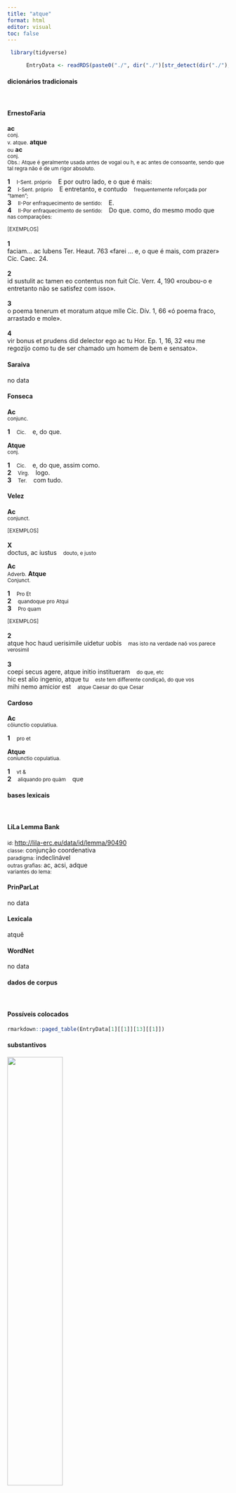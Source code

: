 ```yaml
---
title: "atque"
format: html
editor: visual
toc: false
---
```



```r
 library(tidyverse) 

      EntryData <- readRDS(paste0("./", dir("./")[str_detect(dir("./"), "_xx97-116-113-117-101xx_.rds")]))

```


#### dicionários tradicionais

&emsp;




::: panel-tabset

#### ErnestoFaria

<b>ac</b> <br> <small>conj.</small> <br> <small>v. atque.</small> 
 <b>atque</b> <br> <small>ou</small> <b>ac</b> <br> <small>conj.</small> <br> <small>Obs.: Atque é geralmente usada antes de vogal ou h, e ac antes de consoante, sendo que tal regra não é de um rigor absoluto.</small>   <p> <b>1</b> &ensp; <small>I-Sent. próprio</small> &ensp; E por outro lado, e o que é mais: &ensp; <small></small> <br> <b>2</b> &ensp; <small>I-Sent. próprio</small> &ensp; E entretanto, e contudo &ensp; <small>frequentemente reforçada por “tamen”;</small> <br> <b>3</b> &ensp; <small>II-Por enfraquecimento de sentido:</small> &ensp; E. &ensp; <small></small> <br> <b>4</b> &ensp; <small>II-Por enfraquecimento de sentido:</small> &ensp; Do que. como, do mesmo modo que &ensp; <small>nas comparações:</small> </p>   <p><small>[EXEMPLOS]</small><br> <br><b>1</b><br>faciam... ac lubens Ter. Heaut. 763 «farei ... e, o que é mais, com prazer» Cíc. Caec. 24. <br> <br><b>2</b><br>id sustulit ac tamen eo contentus non fuit Cíc. Verr. 4, 190 «roubou-o e entretanto não se satisfez com isso». <br> <br><b>3</b><br>o poema tenerum et moratum atque mlle Cíc. Dív. 1, 66 «ó poema fraco, arrastado e mole». <br> <br><b>4</b><br>vir bonus et prudens did delector ego ac tu Hor. Ep. 1, 16, 32 «eu me regozijo como tu de ser chamado um homem de bem e sensato». </p>




#### Saraiva

no data




#### Fonseca

<b>Ac</b> <br> <small>conjunc.</small>   <p> <b>1</b> &ensp; <small>Cic.</small> &ensp; e, do que. </p> 
 <b>Atque</b> <br> <small>conj.</small>   <p> <b>1</b> &ensp; <small>Cic.</small> &ensp; e, do que, assim como. <br> <b>2</b> &ensp; <small>Virg.</small> &ensp; logo. <br> <b>3</b> &ensp; <small>Ter.</small> &ensp; com tudo. </p>




#### Velez

<b>Ac</b> <br> <small>conjunct.</small>   <p><small>[EXEMPLOS]</small><br> <br><b>X</b><br>doctus, ac iustus &ensp; <small>douto, e justo</small> </p> 
 <b>Ac</b> <br> <small>Adverb.</small> 
 <b>Atque</b> <br> <small>Conjunct.</small>   <p> <b>1</b> &ensp; <small>Pro Et</small> <br> <b>2</b> &ensp; <small>quandoque pro Atqui</small> <br> <b>3</b> &ensp; <small>Pro quam</small> </p>   <p><small>[EXEMPLOS]</small><br> <br><b>2</b><br>atque hoc haud uerisimile uidetur uobis &ensp; <small>mas isto na verdade naõ vos parece verosimil</small> <br> <br><b>3</b><br>coepi secus agere, atque initio institueram &ensp; <small>do que, etc</small> <br> hic est alio ingenio, atque tu &ensp; <small>este tem differente condiçaõ, do que vos</small> <br> mihi nemo amicior est &ensp; <small>atque Caesar do que Cesar</small> </p>




#### Cardoso

<b>Ac</b> <br> <small>cõiunctio copulatiua.</small>   <p> <b>1</b> &ensp; <small>pro et</small> </p> 
 <b>Atque</b> <br> <small>coniunctio copulatiua.</small>   <p> <b>1</b> &ensp; <small>vt &</small> <br> <b>2</b> &ensp; <small>aliquando pro quàm</small> &ensp; que </p>


:::



#### bases lexicais

&emsp;






::: panel-tabset

#### LiLa Lemma Bank

<small> id: </small> <a href=' http://lila-erc.eu/data/id/lemma/90490 ' target="_blank"> http://lila-erc.eu/data/id/lemma/90490 </a> <br>
<small> classe: </small> conjunção coordenativa    <br>
<small> paradigma: </small> indeclinável <br>
<small> outras grafias: </small> ac, acsi, adque <br>
<small> variantes do lema: </small>  <br>





#### PrinParLat

no data




#### Lexicala

atquĕ




#### WordNet

no data


:::



#### dados de corpus

&emsp;




::: panel-tabset

#### Possíveis colocados

```r

rmarkdown::paged_table(EntryData[1][[1]][13][[1]])

```


#### substantivos

![](./Media/wordcloud__xx97-116-113-117-101xx__BY_collocate_scoreSUBST.webp){width=50% fig-alt='This chart plots collocate by scoreSUBST, for the headword atque here are all the values plotted: collocate: hic; scoreSUBST: 0. collocate: etiam; scoreSUBST: 0. collocate: ita; scoreSUBST: 0. collocate: bonus; scoreSUBST: 0. collocate: animus; scoreSUBST: 2. collocate: homo; scoreSUBST: 2. collocate: fortis; scoreSUBST: 0. collocate: imperium; scoreSUBST: 2. collocate: simul; scoreSUBST: 0. collocate: alius; scoreSUBST: 0. collocate: amicus; scoreSUBST: 2. collocate: idem; scoreSUBST: 0. collocate: urbs; scoreSUBST: 2. collocate: uirtus; scoreSUBST: 2. collocate: honestus; scoreSUBST: 0. collocate: socius; scoreSUBST: 2. collocate: studium; scoreSUBST: 2. collocate: utinam; scoreSUBST: 0. collocate: templum; scoreSUBST: 2. collocate: liberi; scoreSUBST: 2. collocate: usus; scoreSUBST: 2. collocate: hinc; scoreSUBST: 0. collocate: perditus; scoreSUBST: 0. collocate: integer; scoreSUBST: 0. collocate: incredibilis; scoreSUBST: 0. collocate: ibi; scoreSUBST: 0. collocate: fortuna; scoreSUBST: 1. collocate: sceleratus; scoreSUBST: 0. collocate: ornatus; scoreSUBST: 0. collocate: inopia; scoreSUBST: 2. collocate: barbarus2; scoreSUBST: 0. collocate: sapiens2; scoreSUBST: 0. collocate: diuinus; scoreSUBST: 0. collocate: agrestis; scoreSUBST: 0. collocate: flagitium; scoreSUBST: 2. collocate: furiosus; scoreSUBST: 0. collocate: miseria; scoreSUBST: 2. collocate: amans2; scoreSUBST: 0. collocate: auaritia; scoreSUBST: 2. collocate: delicatus; scoreSUBST: 0. collocate: debilito; scoreSUBST: 0. collocate: mansuetudo; scoreSUBST: 2. collocate: secus; scoreSUBST: 0. collocate: superbia; scoreSUBST: 2. collocate: maritimus; scoreSUBST: 0. collocate: illustris; scoreSUBST: 0. collocate: pecus; scoreSUBST: 2. collocate: obsecro; scoreSUBST: 0. collocate: repentinus; scoreSUBST: 0. collocate: amens; scoreSUBST: 0. collocate: sollicitus; scoreSUBST: 0. collocate: tumultus; scoreSUBST: 2. collocate: luxuria; scoreSUBST: 2. collocate: adeo; scoreSUBST: 0. collocate: horreo; scoreSUBST: 0. collocate: furo; scoreSUBST: 0. collocate: imperitus; scoreSUBST: 0'}




#### adjetivos

![](./Media/wordcloud__xx97-116-113-117-101xx__BY_collocate_scoreADJ.webp){width=50% fig-alt='This chart plots collocate by scoreADJ, for the headword atque here are all the values plotted: collocate: hic; scoreADJ: 0. collocate: etiam; scoreADJ: 0. collocate: ita; scoreADJ: 0. collocate: bonus; scoreADJ: 2. collocate: animus; scoreADJ: 0. collocate: homo; scoreADJ: 0. collocate: fortis; scoreADJ: 2. collocate: imperium; scoreADJ: 0. collocate: simul; scoreADJ: 0. collocate: alius; scoreADJ: 0. collocate: amicus; scoreADJ: 0. collocate: idem; scoreADJ: 0. collocate: urbs; scoreADJ: 0. collocate: uirtus; scoreADJ: 0. collocate: honestus; scoreADJ: 2. collocate: socius; scoreADJ: 0. collocate: studium; scoreADJ: 0. collocate: utinam; scoreADJ: 0. collocate: templum; scoreADJ: 0. collocate: liberi; scoreADJ: 0. collocate: usus; scoreADJ: 0. collocate: hinc; scoreADJ: 0. collocate: perditus; scoreADJ: 2. collocate: integer; scoreADJ: 2. collocate: incredibilis; scoreADJ: 2. collocate: ibi; scoreADJ: 0. collocate: fortuna; scoreADJ: 0. collocate: sceleratus; scoreADJ: 2. collocate: ornatus; scoreADJ: 2. collocate: inopia; scoreADJ: 0. collocate: barbarus2; scoreADJ: 2. collocate: sapiens2; scoreADJ: 2. collocate: diuinus; scoreADJ: 2. collocate: agrestis; scoreADJ: 2. collocate: flagitium; scoreADJ: 0. collocate: furiosus; scoreADJ: 2. collocate: miseria; scoreADJ: 0. collocate: amans2; scoreADJ: 2. collocate: auaritia; scoreADJ: 0. collocate: delicatus; scoreADJ: 2. collocate: debilito; scoreADJ: 0. collocate: mansuetudo; scoreADJ: 0. collocate: secus; scoreADJ: 0. collocate: superbia; scoreADJ: 0. collocate: maritimus; scoreADJ: 2. collocate: illustris; scoreADJ: 2. collocate: pecus; scoreADJ: 0. collocate: obsecro; scoreADJ: 0. collocate: repentinus; scoreADJ: 2. collocate: amens; scoreADJ: 2. collocate: sollicitus; scoreADJ: 2. collocate: tumultus; scoreADJ: 0. collocate: luxuria; scoreADJ: 0. collocate: adeo; scoreADJ: 0. collocate: horreo; scoreADJ: 0. collocate: furo; scoreADJ: 0. collocate: imperitus; scoreADJ: 2'}




#### verbos

![](./Media/wordcloud__xx97-116-113-117-101xx__BY_collocate_scoreVERBO.webp){width=50% fig-alt='This chart plots collocate by scoreVERBO, for the headword atque here are all the values plotted: collocate: hic; scoreVERBO: 0. collocate: etiam; scoreVERBO: 0. collocate: ita; scoreVERBO: 0. collocate: bonus; scoreVERBO: 0. collocate: animus; scoreVERBO: 0. collocate: homo; scoreVERBO: 0. collocate: fortis; scoreVERBO: 0. collocate: imperium; scoreVERBO: 0. collocate: simul; scoreVERBO: 0. collocate: alius; scoreVERBO: 0. collocate: amicus; scoreVERBO: 0. collocate: idem; scoreVERBO: 0. collocate: urbs; scoreVERBO: 0. collocate: uirtus; scoreVERBO: 0. collocate: honestus; scoreVERBO: 0. collocate: socius; scoreVERBO: 0. collocate: studium; scoreVERBO: 0. collocate: utinam; scoreVERBO: 0. collocate: templum; scoreVERBO: 0. collocate: liberi; scoreVERBO: 0. collocate: usus; scoreVERBO: 0. collocate: hinc; scoreVERBO: 0. collocate: perditus; scoreVERBO: 0. collocate: integer; scoreVERBO: 0. collocate: incredibilis; scoreVERBO: 0. collocate: ibi; scoreVERBO: 0. collocate: fortuna; scoreVERBO: 0. collocate: sceleratus; scoreVERBO: 0. collocate: ornatus; scoreVERBO: 0. collocate: inopia; scoreVERBO: 0. collocate: barbarus2; scoreVERBO: 0. collocate: sapiens2; scoreVERBO: 0. collocate: diuinus; scoreVERBO: 0. collocate: agrestis; scoreVERBO: 0. collocate: flagitium; scoreVERBO: 0. collocate: furiosus; scoreVERBO: 0. collocate: miseria; scoreVERBO: 0. collocate: amans2; scoreVERBO: 0. collocate: auaritia; scoreVERBO: 0. collocate: delicatus; scoreVERBO: 0. collocate: debilito; scoreVERBO: 2. collocate: mansuetudo; scoreVERBO: 0. collocate: secus; scoreVERBO: 0. collocate: superbia; scoreVERBO: 0. collocate: maritimus; scoreVERBO: 0. collocate: illustris; scoreVERBO: 0. collocate: pecus; scoreVERBO: 0. collocate: obsecro; scoreVERBO: 2. collocate: repentinus; scoreVERBO: 0. collocate: amens; scoreVERBO: 0. collocate: sollicitus; scoreVERBO: 0. collocate: tumultus; scoreVERBO: 0. collocate: luxuria; scoreVERBO: 0. collocate: adeo; scoreVERBO: 0. collocate: horreo; scoreVERBO: 2. collocate: furo; scoreVERBO: 2. collocate: imperitus; scoreVERBO: 0'}




#### advérbios

![](./Media/wordcloud__xx97-116-113-117-101xx__BY_collocate_scoreADV.webp){width=50% fig-alt='This chart plots collocate by scoreADV, for the headword atque here are all the values plotted: collocate: hic; scoreADV: 0. collocate: etiam; scoreADV: 2. collocate: ita; scoreADV: 2. collocate: bonus; scoreADV: 0. collocate: animus; scoreADV: 0. collocate: homo; scoreADV: 0. collocate: fortis; scoreADV: 0. collocate: imperium; scoreADV: 0. collocate: simul; scoreADV: 3. collocate: alius; scoreADV: 0. collocate: amicus; scoreADV: 0. collocate: idem; scoreADV: 0. collocate: urbs; scoreADV: 0. collocate: uirtus; scoreADV: 0. collocate: honestus; scoreADV: 0. collocate: socius; scoreADV: 0. collocate: studium; scoreADV: 0. collocate: utinam; scoreADV: 2. collocate: templum; scoreADV: 0. collocate: liberi; scoreADV: 0. collocate: usus; scoreADV: 0. collocate: hinc; scoreADV: 2. collocate: perditus; scoreADV: 0. collocate: integer; scoreADV: 0. collocate: incredibilis; scoreADV: 0. collocate: ibi; scoreADV: 2. collocate: fortuna; scoreADV: 0. collocate: sceleratus; scoreADV: 0. collocate: ornatus; scoreADV: 0. collocate: inopia; scoreADV: 0. collocate: barbarus2; scoreADV: 0. collocate: sapiens2; scoreADV: 0. collocate: diuinus; scoreADV: 0. collocate: agrestis; scoreADV: 0. collocate: flagitium; scoreADV: 0. collocate: furiosus; scoreADV: 0. collocate: miseria; scoreADV: 0. collocate: amans2; scoreADV: 0. collocate: auaritia; scoreADV: 0. collocate: delicatus; scoreADV: 0. collocate: debilito; scoreADV: 0. collocate: mansuetudo; scoreADV: 0. collocate: secus; scoreADV: 2. collocate: superbia; scoreADV: 0. collocate: maritimus; scoreADV: 0. collocate: illustris; scoreADV: 0. collocate: pecus; scoreADV: 0. collocate: obsecro; scoreADV: 0. collocate: repentinus; scoreADV: 0. collocate: amens; scoreADV: 0. collocate: sollicitus; scoreADV: 0. collocate: tumultus; scoreADV: 0. collocate: luxuria; scoreADV: 0. collocate: adeo; scoreADV: 2. collocate: horreo; scoreADV: 0. collocate: furo; scoreADV: 0. collocate: imperitus; scoreADV: 0'}




#### preposições e conjunções

![](./Media/wordcloud__xx97-116-113-117-101xx__BY_collocate_scoreFUNC.webp){width=50% fig-alt='This chart plots collocate by scoreFUNC, for the headword atque here are all the values plotted: collocate: hic; scoreFUNC: 0. collocate: etiam; scoreFUNC: 0. collocate: ita; scoreFUNC: 0. collocate: bonus; scoreFUNC: 0. collocate: animus; scoreFUNC: 0. collocate: homo; scoreFUNC: 0. collocate: fortis; scoreFUNC: 0. collocate: imperium; scoreFUNC: 0. collocate: simul; scoreFUNC: 0. collocate: alius; scoreFUNC: 0. collocate: amicus; scoreFUNC: 0. collocate: idem; scoreFUNC: 0. collocate: urbs; scoreFUNC: 0. collocate: uirtus; scoreFUNC: 0. collocate: honestus; scoreFUNC: 0. collocate: socius; scoreFUNC: 0. collocate: studium; scoreFUNC: 0. collocate: utinam; scoreFUNC: 0. collocate: templum; scoreFUNC: 0. collocate: liberi; scoreFUNC: 0. collocate: usus; scoreFUNC: 0. collocate: hinc; scoreFUNC: 0. collocate: perditus; scoreFUNC: 0. collocate: integer; scoreFUNC: 0. collocate: incredibilis; scoreFUNC: 0. collocate: ibi; scoreFUNC: 0. collocate: fortuna; scoreFUNC: 0. collocate: sceleratus; scoreFUNC: 0. collocate: ornatus; scoreFUNC: 0. collocate: inopia; scoreFUNC: 0. collocate: barbarus2; scoreFUNC: 0. collocate: sapiens2; scoreFUNC: 0. collocate: diuinus; scoreFUNC: 0. collocate: agrestis; scoreFUNC: 0. collocate: flagitium; scoreFUNC: 0. collocate: furiosus; scoreFUNC: 0. collocate: miseria; scoreFUNC: 0. collocate: amans2; scoreFUNC: 0. collocate: auaritia; scoreFUNC: 0. collocate: delicatus; scoreFUNC: 0. collocate: debilito; scoreFUNC: 0. collocate: mansuetudo; scoreFUNC: 0. collocate: secus; scoreFUNC: 0. collocate: superbia; scoreFUNC: 0. collocate: maritimus; scoreFUNC: 0. collocate: illustris; scoreFUNC: 0. collocate: pecus; scoreFUNC: 0. collocate: obsecro; scoreFUNC: 0. collocate: repentinus; scoreFUNC: 0. collocate: amens; scoreFUNC: 0. collocate: sollicitus; scoreFUNC: 0. collocate: tumultus; scoreFUNC: 0. collocate: luxuria; scoreFUNC: 0. collocate: adeo; scoreFUNC: 0. collocate: horreo; scoreFUNC: 0. collocate: furo; scoreFUNC: 0. collocate: imperitus; scoreFUNC: 0'}


:::



::: panel-tabset

#### ExemplosTraduzidos

<p> <b>atque</b> haec huius modi sunt <br> <small> Cic.Att.1.1.2 <br> E é deste modo que estão esses assuntos. <small> [JDD] </small> </small> </p>
; <p> ecce uir fortis <b>ac</b> strenuus <br> <small> Sen.Ep.9.19 <br> Eis aí um homem forte e valoroso! <small> [JDD] </small> </small> </p>
; <p> ita fac oro <b>atque</b> obsecro <br> <small> Sen.Ep.19.1 <br> Faz assim, peço e suplico. <small> [JDD] </small> </small> </p>
; <p> <b>Atque</b> etiam alia divisio est officii <br> <small> Cic.Off.1.7 <br> E há ainda uma outra divisão do dever. <small> [JDD] </small> </small> </p>
; <p> semper idem uelle <b>atque</b> idem nolle <br> <small> Sen.Ep.20.5 <br> Querer sempre o mesmo e não querer sempre o mesmo. <small> [JDD] </small> </small> </p>
; <p> est haec diuina <b>atque</b> incredibilis uirtus imperatoris <br> <small> Cic.Man.36 <br> É este o divino e incrível valor desse general. <small> [JDD] </small> </small> </p>
; <p> nunc homo audacissimus <b>atque</b> amentissimus hoc cogitat <br> <small> Cic.Ver.1.7 <br> 7 Agora esse homem ousadíssimo e completamente louco maquina isto. <small> [JDD] </small> </small> </p>
; <p> <b>Atque</b> ita locutus improbam leto dedit . <br> <small> Phaed.1.22 <br> E, tendo assim falado, matou a malvada. <small> [JDD] </small> </small> </p>
; <p> <b>Atque</b> ita correptum lacerat iniusta nece . <br> <small> Phaed.1.1 <br> E assim, o agarra e dilacera com injusta morte. <small> [JDD] </small> </small> </p>
; <p> <b>atque</b> utinam ipse Varro incumbat in causam <br> <small> Cic.Att.3.15.3 <br> E oxalá o próprio Varrão se encarregue da causa! <small> [JDD] </small> </small> </p>
; <p> eos <b>atque</b> alios omnis malum publicum alebat <br> <small> Sal.Cat.37.7 <br> A esses e a todos os outros o mal público alimentava. <small> [JDD] </small> </small> </p>
; <p> non secus <b>ac</b> si ego essem imperator <br> <small> Cic.Att.4.19.2 <br> Não o trataria de outro modo, se eu fosse um general. <small> [JDD] </small> </small> </p>
; <p> ego princeps in adiutoribus <b>atque</b> adeo secundus <br> <small> Cic.Att.1.17.9 <br> Eu fui o primeiro entre os apoiadores, na verdade, o segundo. <small> [JDD] </small> </small> </p>
; <p> ita ancipiti proelio diu <b>atque</b> acriter pugnatum est <br> <small> Caes.Gal.1.26.1 <br> Assim, em dupla batalha, combateu-se por longo tempo e encarniçadamente. <small> [JDD] </small> </small> </p>
; <p> <b>atque</b> hoc in illis tribunis plebis non laedebat <br> <small> Cic.Att.3.23.4 <br> E este perigo não atingia aqueles tribunos da plebe. <small> [JDD, de outra edição] </small> </small> </p>
; <p> esse putat nusquam <b>atque</b> animo peiora veretur . <br> <small> Ov.Met.1.586 <br> imagina que não está em nenhum lugar e, em seu espírito, teme coisas piores. <small> [JDD] </small> </small> </p>
; <p> at illum ingens cura <b>atque</b> laetitia simul occupauere <br> <small> Sal.Cat.46.2 <br> Mas uma enorme preocupaçãp e alegria ao mesmo tempo apoderaram-se dele. <small> [JDD] </small> </small> </p>
; <p> satis enim acutus et permodestus <b>ac</b> bonae frugi <br> <small> Cic.Att.4.8A.3 <br> Pois é bastante agudo e muito modesto e de bom caráter. <small> [JDD] </small> </small> </p>
; <p> hic Romanorum aduentum exspectare <b>atque</b> ibi decertare constituisse <br> <small> Caes.Gal.4.19.3 <br> tinham decidido esperar ali a chegada dos romanos e ali combater. <small> [JDD] </small> </small> </p>
; <p> sed ubi periculum aduenit inuidia <b>atque</b> superbia post fuere <br> <small> Sal.Cat.23.6 <br> Mas depois que chegou o perigo, a inveja e a soberba ficaram para trás. <small> [JDD] </small> </small> </p>
; <p> <b>atque</b> utinam ut culpam sic etiam suspicionem uitare potuisses <br> <small> Cic.Phil.1.33.8 <br> E quem dera, assim como a culpa, tivesses podido também evitar a suspeita! <small> [JDD] </small> </small> </p>
; <p> hoc quanti putas esse ad famam hominum <b>ac</b> uoluntatem <br> <small> Cic.Mur.38 <br> Quanto achas que isso vale para a fama e disposição favorável dos homens? <small> [JDD] </small> </small> </p>
; <p> simul <b>atque</b> increpuit suspicio tumultus artes ilico nostrae conticiscunt <br> <small> Cic.Mur.22 <br> Assim que soou a suspeita de uma rebelião, nossas atividades se calam. <small> [JDD] </small> </small> </p>
; <p> perge modo <b>atque</b> hinc te reginae ad limina perfer <br> <small> Verg.A.1.389 <br> Avança somente e vai-te daqui até os umbrais da rainha. <small> [JDD] </small> </small> </p>
; <p> ibi Orgetorigis filia <b>atque</b> unus e filiis captus est <br> <small> Caes.Gal.1.26.4 <br> Ali foram capturados a filha e um dos filhos de Orgetórige. <small> [JDD] </small> </small> </p>
; <p> <b>atque</b> hoc quidem omnes mortales et intellegunt et re probant <br> <small> Cic.Amici.24 <br> E, na verdade, todos os mortais entendem isso e aprovam na realidade. <small> [JDD] </small> </small> </p>
; <p> magna <b>atque</b> incredibilia sunt in rem publicam huius merita legionis <br> <small> Cic.Phil.14.31.8 <br> Grandes e incríveis são os serviços desta legião para com a república. <small> [JDD] </small> </small> </p>
; <p> <b>atque</b> his irascebamur hos requirebamus his non nulli etiam minabantur <br> <small> Cic.Lig.33 <br> E estávamos irritados com eles, os procurávamos, alguns até mesmo os ameaçavam. <small> [JDD] </small> </small> </p>
; <p> iam uero urbes coloniarum <b>ac</b> municipiorum respondebunt Catilinae tumulis siluestribus <br> <small> Cic.Catil.2.24.8 <br> Agora as cidades das colônias e dos municípios responderão aos montes silvestres de Catilina. <small> [JDD] </small> </small> </p>
; <p> uirgis iste caederet sine causa socium populi Romani <b>atque</b> amicum <br> <small> Cic.Ver.2.4.86.10 <br> Cortaria de varas esse sujeito, sem motivo, a um aliado e amigo do povo romano? <small> [JDD] </small> </small> </p>
; <p> sic neque agri cultura nec ratio <b>atque</b> usus belli intermittitur <br> <small> Caes.Gal.4.1.6 <br> Assim nem a agricultura nem a arte e prática da guerra são interrompidos. <small> [JDD, de outra edição] </small> </small> </p>
; <p> accipiet in optimam partem C. Pansa fortissimus consul <b>atque</b> optimus <br> <small> Cic.Phil.7.5.7 <br> Caio Pansa, valorosíssimo e excelente cônsul vai aceitar [o que vou dizer] do melhor modo. <small> [JDD] </small> </small> </p>
; <p> at nos uirtutes ipsas inuertimus <b>atque</b> sincerum furimus uas incrustare <br> <small> Hor.S.1.3.55 <br> Mas as próprias qualidades nós invertemos e desejamos manchar um vaso limpo. <small> [JDD] </small> </small> </p>
; <p> me uidelicet latronem <b>ac</b> sicarium abiecti homines et perditi describebant <br> <small> Cic.Mil.47 <br> Sem dúvida, esses homens abjetos e perversos me representavam como um bandido e assassino. <small> [JDD] </small> </small> </p>
; <p> uir fortis <b>ac</b> sapiens non fugere debet e uita sed exire <br> <small> Sen.Ep.24.25 <br> O homem forte e sábio não deve fugir da vida, mas sair dela. <small> [JDD] </small> </small> </p>
; <p> <b>atque</b> huiusce rei coniecturam de tuo ipsius studio Serui facillime ceperis <br> <small> Cic.Mur.9 <br> E muito facilmente, Sérvio, farás uma conjectura disso por tua própria ocupação. <small> [JDD] </small> </small> </p>
; <p> nota <b>atque</b> instituta ratione magno militum studio paucis diebus opus efficitur <br> <small> Caes.Gal.6.9.4 <br> Conhecido e definido o seu método, em poucos dias, com o empenho dos soldados, a obra é concluída. <small> [JDD] </small> </small> </p>
; <p> nec meum imperium <b>ac</b> mitto imperium non simultatem meam reverteri saltem <br> <small> Cic.Att.2.19.1 <br> “E não teve respeito nem pela minha autoridade, e deixo de lado a autoridade, nem, ao menos, pela minha cólera!” <small> [JDD, de outra edição] </small> </small> </p>
; <p> quod tempus animo semper <b>ac</b> mente horrui adest profecto rebus extremum meis <br> <small> Sen.Ag.226 <br> O momento pelo qual eu sempre senti horror no espírito e na mente está chegando, sem dúvida, como um fim para as minhas coisas. <small> [JDD] </small> </small> </p>
; <p> nam quid ego dicam populum <b>ac</b> uolgus imperitorum ludis magno opere delectari <br> <small> Cic.Mur.38 <br> Pois para que eu vou dizer que o povo e a massa de incultos se deleitam muitíssimo com os jogos? <small> [JDD] </small> </small> </p>
; <p> novi enim te et non ignoro quam sit amor omnis sollicitus <b>atque</b> anxius <br> <small> Cic.Att.2.24.1 <br> pois eu te conheço e não ignoro o quanto a tua afeição é toda preocupada e angustiada. <small> [JDD] </small> </small> </p>
; <p> quae mulier interficere sceleratum <b>ac</b> perniciosum ciuem non auderet si periculum non timeret <br> <small> Cic.Mil.82 <br> Que mulher não ousaria matar um cidadão celerado e pernicioso, se não temesse o perigo? <small> [JDD] </small> </small> </p>
; <p> hiemis enim non auaritiae perfugium maiores nostri in sociorum <b>atque</b> amicorum tectis esse uoluerunt <br> <small> Cic.Man.39 <br> Pois nossos antepassados quiseram que, nos tetos dos aliados e dos amigos, houvesse um refúgio para o inverno, não para a cobiça. <small> [JDD] </small> </small> </p>
; <p> neque multum frumento sed maximam partem lacte <b>atque</b> pecore uiuunt multumque sunt in uenationibus <br> <small> Caes.Gal.4.1.8 <br> Não vivem muito do trigo, mas quase que totalmente do leite e do gado e são muito dados à caça. <small> [JDD] </small> </small> </p>
; <p> occulta fati et ostentis <b>ac</b> responsis destinatum Uespasiano liberisque eius imperium post fortunam credidimus <br> <small> Tac.Hist.1.10.15 <br> Após sua boa fortuna, acreditamosque, tanto pelos presságios como pela respostas dos oráculos, os segredos do destino tinham o império destinado a Vespasiano e seus filhos. <small> [JDD] </small> </small> </p>
; <p> neque ego ceteras copias ornamenta praesidia uestra cum illius latronis inopia <b>atque</b> egestate conferre debeo <br> <small> Cic.Catil.2.24.9 <br> E não devo comparar as demais tropas, os vossos petrechos, guarnições com a pobreza e escassez daquele ladrão. <small> [JDD] </small> </small> </p>
; <p> nolo enim cuiusquam fortis <b>atque</b> inlustris uiri ne minimum quidem erratum cum maxima laude coniungere <br> <small> Cic.Cael.43 <br> Pois não quero misturar nem mesmo o mais insignificante erro com a máxima glória de nenhum homem valoroso e ilustre. <small> [JDD, de outra edição] </small> </small> </p>
; <p> in eam demissus es uitam quae numquam tibi terminum miseriarum <b>ac</b> seruitutis ipsa factura sit <br> <small> Sen.Ep.19.6 <br> Foste jogado a essa vida que nunca irá pôr um fim às tuas misérias e servidão. <small> [JDD] </small> </small> </p>
; <p> hic di immortales ut supra dixi mentem illi perdito <b>ac</b> furioso dederunt ut huic faceret insidias <br> <small> Cic.Mil.88 <br> Aqui os deuses imortais, como disse acima, deram idéia a este homem perverso e louco para fazer uma emboscada àquele. <small> [JDD] </small> </small> </p>
; <p> nondum enim nostris laudibus quibus utar postea sed prope inimicorum confessione uirum bonum <b>atque</b> integrum hominem defendimus <br> <small> Cic.Mur.14 <br> Pois estamos defendendo um homem de bem e uma pessoa íntegra não ainda com os nossos elogios, que usarei depois, mas quase com a confissão dos inimigos. <small> [JDD] </small> </small> </p>





#### Frequência por autor

![](./Media/barchart__xx97-116-113-117-101xx__lemma_BY_author_Frequencies.webp){width=50% fig-alt='This charts plots the frequency of lemma by author_Frequencies. The Sallustius subcorpus registers the highest normalized frequency, with the value of 162.32 and an absolute frequency of 175. The Suetonius subcorpus follows, with a normalized frequency of 88.2 and an absolute frequency of 8. the subcorpus with the least normalized frequency is Hieronymus with the normalized value of 6.74 and an absolute freqeuncy of 3. here are all the values: subcorpus: Caesar ; normalized frequency: 349 ; absolute frequency: 131.807538333711. subcorpus: Cicero ; normalized frequency: 1366 ; absolute frequency: 85.0963095861055. subcorpus: Horatius ; normalized frequency: 112 ; absolute frequency: 99.4583074327324. subcorpus: Ovidius ; normalized frequency: 11 ; absolute frequency: 18.8743994509266. subcorpus: Phaedrus ; normalized frequency: 8 ; absolute frequency: 12.1451343555488. subcorpus: Sallustius ; normalized frequency: 175 ; absolute frequency: 162.322604582135. subcorpus: Seneca ; normalized frequency: 225 ; absolute frequency: 41.9924973404752. subcorpus: Suetonius ; normalized frequency: 8 ; absolute frequency: 88.2028665931643. subcorpus: Tacitus ; normalized frequency: 44 ; absolute frequency: 151.047030552695. subcorpus: Vergilius ; normalized frequency: 36 ; absolute frequency: 69.4980694980695. subcorpus: Hieronymus ; normalized frequency: 3 ; absolute frequency: 6.74005841383959'}




#### Frequência por gênero

![](./Media/barchart__xx97-116-113-117-101xx__lemma_BY_genre_Frequencies.webp){width=50% fig-alt='This charts plots the frequency of lemma by genre_Frequencies. The Prosa.histórica subcorpus registers the highest normalized frequency, with the value of 140.22 and an absolute frequency of 576. The Prosa.filosófica subcorpus follows, with a normalized frequency of 43 and an absolute frequency of 261. the subcorpus with the least normalized frequency is Prosa.ficcional with the normalized value of 6.74 and an absolute freqeuncy of 3. here are all the values: subcorpus: Prosa.histórica ; normalized frequency: 576 ; absolute frequency: 140.217629445702. subcorpus: Prosa.filosófica ; normalized frequency: 261 ; absolute frequency: 42.9976441903758. subcorpus: Prosa.oratória ; normalized frequency: 1128 ; absolute frequency: 108.302209249854. subcorpus: Prosa.epistolográfica ; normalized frequency: 145 ; absolute frequency: 38.4217917803863. subcorpus: Poesia.lírica ; normalized frequency: 112 ; absolute frequency: 94.2205771010347. subcorpus: Poesia.didática ; normalized frequency: 19 ; absolute frequency: 16.116718975316. subcorpus: Poesia.trágica ; normalized frequency: 57 ; absolute frequency: 49.5135510771369. subcorpus: Poesia.épica ; normalized frequency: 36 ; absolute frequency: 69.4980694980695. subcorpus: Prosa.ficcional ; normalized frequency: 3 ; absolute frequency: 6.74005841383959'}




#### Frequência por século

![](./Media/barchart__xx97-116-113-117-101xx__lemma_BY_period_Frequencies.webp){width=50% fig-alt='This charts plots the frequency of lemma by period_Frequencies. The II.d.C. subcorpus registers the highest normalized frequency, with the value of 136.13 and an absolute frequency of 52. The I.a.C. subcorpus follows, with a normalized frequency of 94.86 and an absolute frequency of 2038. the subcorpus with the least normalized frequency is IV.d.C. with the normalized value of 6.74 and an absolute freqeuncy of 3. here are all the values: subcorpus: I.a.C. ; normalized frequency: 2038 ; absolute frequency: 94.8568768908541. subcorpus: I.d.C. ; normalized frequency: 244 ; absolute frequency: 37.325990515527. subcorpus: II.d.C. ; normalized frequency: 52 ; absolute frequency: 136.125654450262. subcorpus: IV.d.C. ; normalized frequency: 3 ; absolute frequency: 6.74005841383959'}


:::

